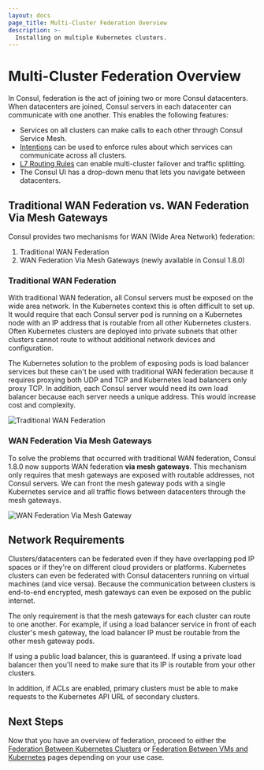 ```yaml
---
layout: docs
page_title: Multi-Cluster Federation Overview
description: >-
  Installing on multiple Kubernetes clusters.
---
```


# Multi-Cluster Federation Overview

In Consul, federation is the act of joining two or more Consul datacenters.
When datacenters are joined, Consul servers in each datacenter can communicate
with one another. This enables the following features:

- Services on all clusters can make calls to each other through Consul Service Mesh.
- [Intentions](/docs/connect/intentions) can be used to enforce rules about which services can communicate across all clusters.
- [L7 Routing Rules](/docs/connect/l7-traffic) can enable multi-cluster failover
  and traffic splitting.
- The Consul UI has a drop-down menu that lets you navigate between datacenters.

## Traditional WAN Federation vs. WAN Federation Via Mesh Gateways

Consul provides two mechanisms for WAN (Wide Area Network) federation:

1. Traditional WAN Federation
1. WAN Federation Via Mesh Gateways (newly available in Consul 1.8.0)

### Traditional WAN Federation

With traditional WAN federation, all Consul servers must be exposed on the wide area
network. In the Kubernetes context this is often difficult to set up. It would require that
each Consul server pod is running on a Kubernetes node with an IP address that is routable from
all other Kubernetes clusters. Often Kubernetes clusters are deployed into private
subnets that other clusters cannot route to without additional network devices and configuration.

The Kubernetes solution to the problem of exposing pods is load balancer services but these can't be used
with traditional WAN federation because it requires proxying both UDP and TCP and Kubernetes load balancers only proxy TCP.
In addition, each Consul server would need its own load balancer because each
server needs a unique address. This would increase cost and complexity.

![Traditional WAN Federation](/img/traditional-wan-federation.png 'Traditional WAN Federation')

### WAN Federation Via Mesh Gateways

To solve the problems that occurred with traditional WAN federation,
Consul 1.8.0 now supports WAN federation **via mesh gateways**. This mechanism
only requires that mesh gateways are exposed with routable addresses, not Consul servers. We can front
the mesh gateway pods with a single Kubernetes service and all traffic flows between
datacenters through the mesh gateways.

![WAN Federation Via Mesh Gateway](/img/mesh-gateway-wan-federation.png 'WAN Federation Via Mesh Gateway')

## Network Requirements

Clusters/datacenters can be federated even if they have overlapping pod IP spaces or if they're
on different cloud providers or platforms. Kubernetes clusters can even be
federated with Consul datacenters running on virtual machines (and vice versa).
Because the communication between clusters is end-to-end encrypted, mesh gateways
can even be exposed on the public internet.

The only requirement is that the mesh gateways for each cluster can route to
one another. For example, if using a load balancer service in front of each cluster's
mesh gateway, the load balancer IP must be routable from the other mesh gateway pods.

If using a public load balancer, this is guaranteed. If using a private load balancer
then you'll need to make sure that its IP is routable from your other clusters.

In addition, if ACLs are enabled, primary clusters must be able to make requests to the Kubernetes API URL of
secondary clusters.

## Next Steps

Now that you have an overview of federation, proceed to either the
[Federation Between Kubernetes Clusters](/docs/k8s/installation/multi-cluster/kubernetes)
or [Federation Between VMs and Kubernetes](/docs/k8s/installation/multi-cluster/vms-and-kubernetes)
pages depending on your use case.
